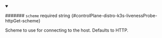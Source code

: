 
<details className="config-field" data-expandable="false" open>
<summary>

####### `scheme` <span className="config-field-required" data-required="false">required</span> <span className="config-field-type">string</span> <span className="config-field-default"></span> <span className="config-field-enum"></span> {#controlPlane-distro-k3s-livenessProbe-httpGet-scheme}

Scheme to use for connecting to the host.
Defaults to HTTP.

</summary>



</details>
